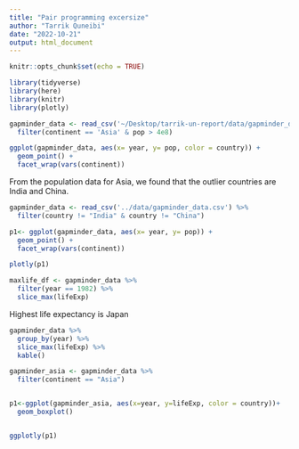```yaml
---
title: "Pair programming excersize"
author: "Tarrik Quneibi"
date: "2022-10-21"
output: html_document
---
```


```r
knitr::opts_chunk$set(echo = TRUE)
```

```r
library(tidyverse)
library(here)
library(knitr)
library(plotly)
```

```r
gapminder_data <- read_csv('~/Desktop/tarrik-un-report/data/gapminder_data.csv') %>%
  filter(continent == 'Asia' & pop > 4e8)
```

```r
ggplot(gapminder_data, aes(x= year, y= pop, color = country)) + 
  geom_point() +
  facet_wrap(vars(continent))
```

From the population data for Asia, we found that the outlier countries are India and China.

```r
gapminder_data <- read_csv('../data/gapminder_data.csv') %>%
  filter(country != "India" & country != "China")

p1<- ggplot(gapminder_data, aes(x= year, y= pop)) + 
  geom_point() +
  facet_wrap(vars(continent))

plotly(p1)

```

```r
maxlife_df <- gapminder_data %>%
  filter(year == 1982) %>%
  slice_max(lifeExp)

```

Highest life expectancy is Japan

```r
gapminder_data %>%
  group_by(year) %>%
  slice_max(lifeExp) %>%
  kable()


```

```r
gapminder_asia <- gapminder_data %>%
  filter(continent == "Asia")


p1<-ggplot(gapminder_asia, aes(x=year, y=lifeExp, color = country))+
  geom_boxplot()


ggplotly(p1)
```